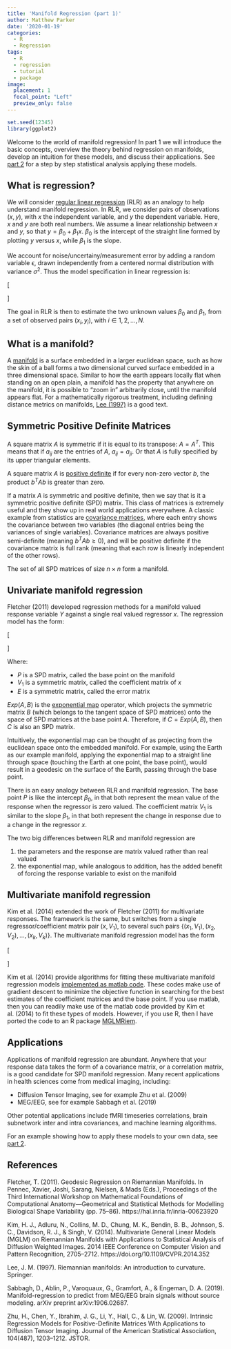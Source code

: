 ```yaml
---
title: 'Manifold Regression (part 1)'
author: Matthew Parker
date: '2020-01-19'
categories:
  - R
  - Regression
tags:
  - R
  - regression
  - tutorial
  - package
image:
  placement: 1
  focal_point: "Left"
  preview_only: false
---
```


```r
set.seed(12345)
library(ggplot2)
```

Welcome to the world of manifold regression! In part 1 we will introduce the basic concepts, overview the theory behind regression on manifolds, develop an intuition for these models, and discuss their applications. See [part 2](../2020-03-02-manifold-regression-2) for a step by step statistical analysis applying these models. 

## What is regression?

We will consider [regular linear regression](https://en.wikipedia.org/wiki/Linear_regression) (RLR) as an analogy to help understand manifold regression. In RLR, we consider pairs of observations $(x,y)$, with $x$ the independent variable, and $y$ the dependent variable. Here, $x$ and $y$ are both real numbers. We assume a linear relationship between $x$ and $y$, so that $y=\beta_0 + \beta_1 x$. $\beta_0$ is the intercept of the straight line formed by plotting $y$ versus $x$, while $\beta_1$ is the slope. 

We account for noise/uncertainy/measurement error by adding a random variable $\epsilon$, drawn independently from a centered normal distribution with variance $\sigma^2$. Thus the model specification in linear regression is:

\[
\begin{array}{l}
  y=\beta_0 + \beta_1 x + \epsilon \\
  \epsilon \sim N(0,\sigma^2)
\end{array}
\]

The goal in RLR is then to estimate the two unknown values $\beta_0$ and $\beta_1$, from a set of observed pairs $(x_i,y_i)$, with $i \in 1,2,...,N$.

## What is a manifold?

A [manifold](https://en.wikipedia.org/wiki/Manifold) is a surface embedded in a larger euclidean space, such as how the skin of a ball forms a two dimensional curved surface embedded in a three dimensional space. Similar to how the earth appears locally flat when standing on an open plain, a manifold has the property that anywhere on the manifold, it is possible to "zoom in" arbitrarily close, until the manifold appears flat. For a mathematically rigorous treatment, including defining distance metrics on manifolds, [Lee (1997)](https://www.springer.com/gp/book/9783319917542) is a good text.


## Symmetric Positive Definite Matrices

A square matrix $A$ is symmetric if it is equal to its transpose: $A = A^T$. This means that if $a_{ij}$ are the entries of $A$, $a_{ij} = a_{ji}$. Or that $A$ is fully specified by its upper triangular elements.

A square matrix $A$ is [positive definite](https://en.wikipedia.org/wiki/Definiteness_of_a_matrix) if for every non-zero vector $b$, the product $b^T A b$ is greater than zero.

If a matrix $A$ is symmetric and positive definite, then we say that is it a symmetric positive definite (SPD) matrix. This class of matrices is extremely useful and they show up in real world applications everywhere. A classic example from statistics are [covariance matrices](https://en.wikipedia.org/wiki/Covariance_matrix), where each entry shows the covariance between two variables (the diagonal entries being the variances of single variables). Covariance matrices are always positive semi-definite (meaning $b^T A b \ge 0$), and will be positive definite if the covariance matrix is full rank (meaning that each row is linearly independent of the other rows).

The set of all SPD matrices of size $n \times n$ form a manifold. 

## Univariate manifold regression

Fletcher (2011) developed regression methods for a manifold valued response variable $Y$ against a single real valued regressor $x$. The regression model has the form:

\[
\begin{array}{l}
  Y=Exp(P, Exp(V_1 x, E))
\end{array}
\]

Where:

* $P$ is a SPD matrix, called the base point on the manifold
* $V_1$ is a symmetric matrix, called the coefficient matrix of $x$
* $E$ is a symmetric matrix, called the error matrix

$Exp(A,B)$ is the [exponential map](https://en.wikipedia.org/wiki/Exponential_map_(Riemannian_geometry)) operator, which projects the symmetric matrix $B$ (which belongs to the tangent space of SPD matrices) onto the space of SPD matrices at the base point $A$. Therefore, if $C=Exp(A,B)$, then $C$ is also an SPD matrix.

Intuitively, the exponential map can be thought of as projecting from the euclidean space onto the embedded manifold. For example, using the Earth as our example manifold, applying the exponential map to a straight line through space (touching the Earth at one point, the base point), would result in a geodesic on the surface of the Earth, passing through the base point.

There is an easy analogy between RLR and manifold regression. The base point $P$ is like the intercept $\beta_0$, in that both represent the mean value of the response when the regressor is zero valued. The coefficient matrix $V_1$ is similar to the slope $\beta_1$, in that both represent the change in response due to a change in the regressor $x$. 

The two big differences between RLR and manifold regression are 

1. the parameters and the response are matrix valued rather than real valued
2. the exponential map, while analogous to addition, has the added benefit of forcing the response variable to exist on the manifold

## Multivariate manifold regression

Kim et al. (2014) extended the work of Fletcher (2011) for multivariate responses. The framework is the same, but switches from a single regressor/coefficient matrix pair $(x,V_1)$, to several such pairs $\{(x_1,V_1), (x_2,V_2), ..., (x_k, V_k)\}$. The multivariate manifold regression model has the form

\[
\begin{array}{l}
  Y=Exp(P, Exp(\sum_{i=1}^{k} V_i x_i, E))
\end{array}
\]

Kim et al. (2014) provide algorithms for fitting these multivariate manifold regression models [implemented as matlab code](https://www.nitrc.org/projects/riem_mglm). These codes make use of gradient descent to minimize the objective function in searching for the best estimates of the coefficient matrices and the base point. If you use matlab, then you can readily make use of the matlab code provided by Kim et al. (2014) to fit these types of models. However, if you use R, then I have ported the code to an R package [MGLMRiem](https://github.com/mrparker909/MGLMRiem).

## Applications

Applications of manifold regression are abundant. Anywhere that your response data takes the form of a covariance matrix, or a correlation matrix, is a good candidate for SPD manifold regression. Many recent applications in health sciences come from medical imaging, including: 

* Diffusion Tensor Imaging, see for example Zhu et al. (2009)
* MEG/EEG, see for example Sabbagh et al. (2019)

Other potential applications include fMRI timeseries correlations, brain subnetwork inter and intra covariances, and machine learning algorithms.

For an example showing how to apply these models to your own data, see [part 2](../2020-03-02-manifold-regression-2).

## References

Fletcher, T. (2011). Geodesic Regression on Riemannian Manifolds. In Pennec, Xavier, Joshi, Sarang, Nielsen, & Mads (Eds.), Proceedings of the Third International Workshop on Mathematical Foundations of Computational Anatomy—Geometrical and Statistical Methods for Modelling Biological Shape Variability (pp. 75–86). https://hal.inria.fr/inria-00623920

Kim, H. J., Adluru, N., Collins, M. D., Chung, M. K., Bendin, B. B., Johnson, S. C., Davidson, R. J., & Singh, V. (2014). Multivariate General Linear Models (MGLM) on Riemannian Manifolds with Applications to Statistical Analysis of Diffusion Weighted Images. 2014 IEEE Conference on Computer Vision and Pattern Recognition, 2705–2712. https://doi.org/10.1109/CVPR.2014.352

Lee, J. M. (1997). Riemannian manifolds: An introduction to curvature. Springer.

Sabbagh, D., Ablin, P., Varoquaux, G., Gramfort, A., & Engeman, D. A. (2019). Manifold-regression to predict from MEG/EEG brain signals without source modeling. arXiv preprint arXiv:1906.02687.

Zhu, H., Chen, Y., Ibrahim, J. G., Li, Y., Hall, C., & Lin, W. (2009). Intrinsic Regression Models for Positive-Definite Matrices With Applications to Diffusion Tensor Imaging. Journal of the American Statistical Association, 104(487), 1203–1212. JSTOR.






